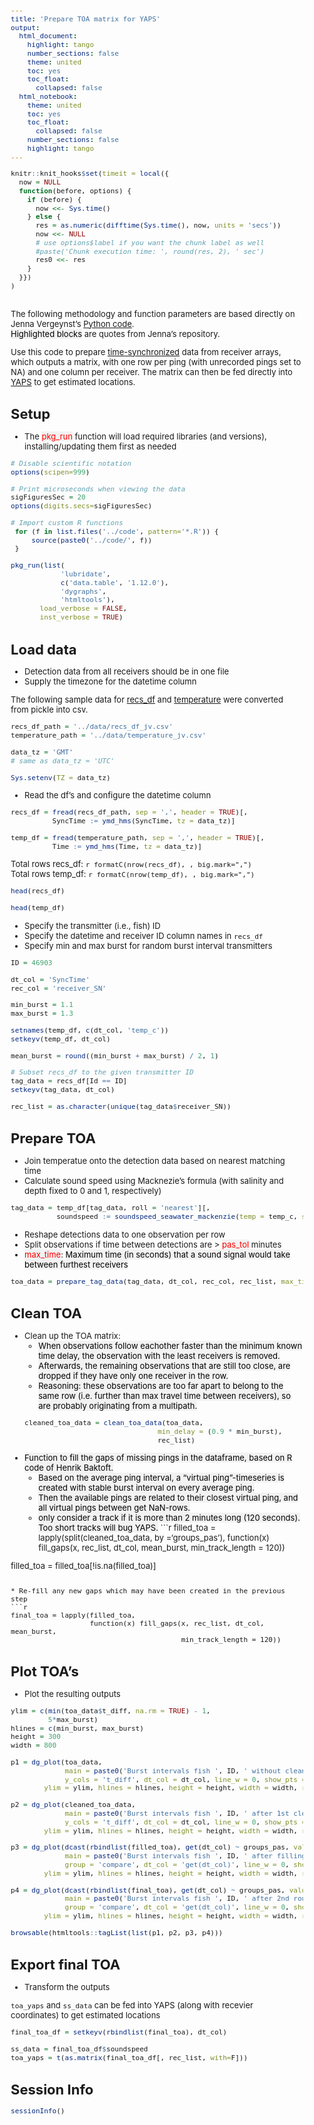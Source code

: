 ```yaml
---
title: 'Prepare TOA matrix for YAPS'
output: 
  html_document:
    highlight: tango
    number_sections: false
    theme: united
    toc: yes
    toc_float:
      collapsed: false
  html_notebook:
    theme: united
    toc: yes
    toc_float:
      collapsed: false
    number_sections: false 
    highlight: tango
---
```

<style type="text/css">

body{ /* Normal  */
      font-size: 13px;
  }
td {  /* Table  */
  font-size: 11px;
}
h1.title {
  font-size: 26px;
}
h1 { /* Header 1 */
  font-size: 22px;
}
h2 { /* Header 2 */
    font-size: 16px;
}
h3 { /* Header 3 */
  font-size: 14px;
}
h4 { /* Header 3 */
  font-size: 9px;
}

</style>

```r
knitr::knit_hooks$set(timeit = local({
  now = NULL
  function(before, options) {
    if (before) {
      now <<- Sys.time()
    } else {
      res = as.numeric(difftime(Sys.time(), now, units = 'secs'))
      now <<- NULL
      # use options$label if you want the chunk label as well
      #paste('Chunk execution time: ', round(res, 2), ' sec')
      res0 <<- res
    }
  }})
)
```
<br>
The following methodology and function parameters are based directly on Jenna Vergeynst's [Python code](https://github.com/JennaVergeynst/prepare_toa_for_yaps).  
<mark style="background-color: #F2F2F2">Highlighted blocks</mark> are quotes from Jenna's repository.

Use this code to prepare [time-synchronized](https://elipickh.github.io/ReceiverArrays/notebooks/time_sync_jv_method.html) data from receiver arrays, which outputs a matrix, with one row per ping (with unrecorded pings set to NA) and one column per receiver.
The matrix can then be fed directly into [YAPS](https://github.com/baktoft/yaps) to get estimated locations. 

# Setup
* The <mark style="background-color: #F2F2F2"><span style="color:red">pkg_run</span></mark> function will load required libraries (and versions), installing/updating them first as needed
```r
# Disable scientific notation
options(scipen=999) 

# Print microseconds when viewing the data
sigFiguresSec = 20
options(digits.secs=sigFiguresSec)

# Import custom R functions
 for (f in list.files('../code', pattern='*.R')) {
     source(paste0('../code/', f))
 }

pkg_run(list(
            'lubridate', 
            c('data.table', '1.12.0'),
            'dygraphs',
            'htmltools'),
       load_verbose = FALSE,
       inst_verbose = TRUE)
```

# Load data
* Detection data from all receivers should be in one file
* Supply the timezone for the datetime column

The following sample data for [recs_df](https://github.com/JennaVergeynst/prepare_toa_for_yaps/blob/master/receiver_data_example.pkl) and [temperature](https://github.com/JennaVergeynst/prepare_toa_for_yaps/blob/master/temperature_data_example.pkl) were converted from pickle into csv.

```r
recs_df_path = '../data/recs_df_jv.csv'
temperature_path = '../data/temperature_jv.csv'

data_tz = 'GMT'
# same as data_tz = 'UTC'

Sys.setenv(TZ = data_tz)
```

* Read the df's and configure the datetime column
```r
recs_df = fread(recs_df_path, sep = ',', header = TRUE)[, 
          SyncTime := ymd_hms(SyncTime, tz = data_tz)]

temp_df = fread(temperature_path, sep = ',', header = TRUE)[, 
          Time := ymd_hms(Time, tz = data_tz)]
```

Total rows recs_df: ``r formatC(nrow(recs_df), , big.mark=",")``<br>
Total rows temp_df: ``r formatC(nrow(temp_df), , big.mark=",")``

```r
head(recs_df)
```

```r
head(temp_df)
```

* Specify the transmitter (i.e., fish) ID 
* Specify the datetime and receiver ID column names in `recs_df`
* Specify min and max burst for random burst interval transmitters  
```r
ID = 46903

dt_col = 'SyncTime'
rec_col = 'receiver_SN'

min_burst = 1.1
max_burst = 1.3
```

```r
setnames(temp_df, c(dt_col, 'temp_c'))
setkeyv(temp_df, dt_col)

mean_burst = round((min_burst + max_burst) / 2, 1)

# Subset recs_df to the given transmitter ID
tag_data = recs_df[Id == ID]
setkeyv(tag_data, dt_col)

rec_list = as.character(unique(tag_data$receiver_SN))
```

# Prepare TOA
* Join temperatue onto the detection data based on nearest matching time
* Calculate sound speed using Macknezie's formula (with salinity and depth fixed to 0 and 1, respectively)
```r
tag_data = temp_df[tag_data, roll = 'nearest'][, 
           soundspeed := soundspeed_seawater_mackenzie(temp = temp_c, salinity = 0, depth = 1)]
```

* Reshape detections data to one observation per row
* Split observations if time between detections are > <mark style="background-color: #F2F2F2"><span style="color:red">pas_tol</span></mark> minutes
* <mark style="background-color: #F2F2F2"><span style="color:red">max_time</span></mark>: <mark style="background-color: #F2F2F2">Maximum time (in seconds) that a sound signal would take between furthest receivers</mark>
```r
toa_data = prepare_tag_data(tag_data, dt_col, rec_col, rec_list, max_time = 0.2, pas_tol = 5)
```

# Clean TOA
* Clean up the TOA matrix:
  + <mark style="background-color: #F2F2F2">When observations follow eachother faster than the minimum known time delay, the observation with the least receivers is removed.</mark>
  + <mark style="background-color: #F2F2F2">Afterwards, the remaining observations that are still too close, are dropped if they have only one receiver in the row.</mark>
  + <mark style="background-color: #F2F2F2">Reasoning: these observations are too far apart to belong to the same row (i.e. further than max travel time between receivers), so are probably originating from a multipath.</mark>
```r
cleaned_toa_data = clean_toa_data(toa_data, 
                                  min_delay = (0.9 * min_burst), 
                                  rec_list)
```

* <mark style="background-color: #F2F2F2">Function to fill the gaps of missing pings in the dataframe, based on R code of Henrik Baktoft.</mark>
  + <mark style="background-color: #F2F2F2">Based on the average ping interval, a "virtual ping"-timeseries is created with stable burst interval on every average ping.</mark>
  + <mark style="background-color: #F2F2F2">Then the available pings are related to their closest virtual ping, and all virtual pings between get NaN-rows.</mark>
  + <mark style="background-color: #F2F2F2">only consider a track if it is more than 2 minutes long (120 seconds). Too short tracks will bug YAPS.</mark>
```r
filled_toa = lapply(split(cleaned_toa_data, by ='groups_pas'), 
                    function(x) fill_gaps(x, rec_list, dt_col, mean_burst, 
                                          min_track_length = 120))

filled_toa = filled_toa[!is.na(filled_toa)]
```

* Re-fill any new gaps which may have been created in the previous step
```r
final_toa = lapply(filled_toa,
                   function(x) fill_gaps(x, rec_list, dt_col, mean_burst, 
                                         min_track_length = 120))
```

# Plot TOA's
* Plot the resulting outputs
```r
ylim = c(min(toa_data$t_diff, na.rm = TRUE) - 1, 
         5*max_burst)
hlines = c(min_burst, max_burst)
height = 300
width = 800

p1 = dg_plot(toa_data, 
             main = paste0('Burst intervals fish ', ID, ' without cleaning'), 
             y_cols = 't_diff', dt_col = dt_col, line_w = 0, show_pts = TRUE, group = 'compare',
        ylim = ylim, hlines = hlines, height = height, width = width, r_selector = FALSE)

p2 = dg_plot(cleaned_toa_data, 
             main = paste0('Burst intervals fish ', ID, ' after 1st clean-up of too-close rows'), 
             y_cols = 't_diff', dt_col = dt_col, line_w = 0, show_pts = TRUE, group = 'compare',
        ylim = ylim, hlines = hlines, height = height, width = width, r_selector = FALSE)

p3 = dg_plot(dcast(rbindlist(filled_toa), get(dt_col) ~ groups_pas, value.var = 't_diff'), 
             main = paste0('Burst intervals fish ', ID, ' after filling of gaps'),
             group = 'compare', dt_col = 'get(dt_col)', line_w = 0, show_pts = TRUE,
        ylim = ylim, hlines = hlines, height = height, width = width, r_selector = FALSE)

p4 = dg_plot(dcast(rbindlist(final_toa), get(dt_col) ~ groups_pas, value.var = 't_diff'), 
             main = paste0('Burst intervals fish ', ID, ' after 2nd round of gap filling'), 
             group = 'compare', dt_col = 'get(dt_col)', line_w = 0, show_pts = TRUE,
        ylim = ylim, hlines = hlines, height = height, width = width, r_selector = FALSE)

browsable(htmltools::tagList(list(p1, p2, p3, p4)))
```

# Export final TOA
* Transform the outputs  

`toa_yaps` and `ss_data` can be fed into YAPS (along with recevier coordinates) to get estimated locations
```r
final_toa_df = setkeyv(rbindlist(final_toa), dt_col)

ss_data = final_toa_df$soundspeed
toa_yaps = t(as.matrix(final_toa_df[, rec_list, with=F]))
```

# Session Info

```r
sessionInfo()
```
